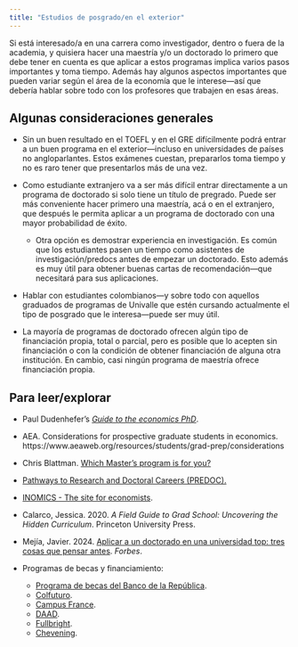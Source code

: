 ```yaml
---
title: "Estudios de posgrado/en el exterior"
---
```


Si está interesado/a en una carrera como investigador, dentro o fuera de la academia, y quisiera hacer una maestría y/o un doctorado lo primero que debe tener en cuenta es que aplicar a estos programas implica varios pasos importantes y toma tiempo. Además hay algunos aspectos importantes que pueden variar según el área de la economía que le interese---así que debería hablar sobre todo con los profesores que trabajen en esas áreas. 

## Algunas consideraciones generales

- Sin un buen resultado en el TOEFL y en el GRE difícilmente podrá entrar a un buen programa en el exterior---incluso en universidades de países no angloparlantes. Estos exámenes cuestan, prepararlos toma tiempo y no es raro tener que presentarlos más de una vez.

- Como estudiante extranjero va a ser más difícil entrar directamente a un programa de doctorado si solo tiene un título de pregrado. Puede ser más conveniente hacer primero una maestría, acá o en el extranjero, que después le permita aplicar a un programa de doctorado con una mayor probabilidad de éxito.

  - Otra opción es demostrar experiencia en investigación. Es común que los estudiantes pasen un tiempo como asistentes de investigación/predocs antes de empezar un doctorado. Esto además es muy útil para obtener buenas cartas de recomendación---que necesitará para sus aplicaciones.

- Hablar con estudiantes colombianos---y sobre todo con aquellos graduados de programas de Univalle que estén cursando actualmente el tipo de posgrado que le interesa---puede ser muy útil.

- La mayoría de programas de doctorado ofrecen algún tipo de financiación propia, total o parcial, pero es posible que lo acepten sin financiación o con la condición de obtener financiación de alguna otra institución. En cambio, casi ningún programa de maestría ofrece financiación propia. 


## Para leer/explorar

- Paul Dudenhefer's [*Guide to the economics PhD*](https://www.pauldudenhefer.net/introduction).

- AEA. Considerations for prospective graduate students in economics. https://www.aeaweb.org/resources/students/grad-prep/considerations

- Chris Blattman. [Which Master’s program is for you?](https://chrisblattman.com/blog/2017/10/04/what-ma-mpa-or-mia-program-is-for-you/)

- [Pathways to Research and Doctoral Careers (PREDOC).](https://predoc.org)

- [INOMICS - The site for economists](https://inomics.com).

- Calarco, Jessica. 2020. *A Field Guide to Grad School: Uncovering the Hidden Curriculum*. Princeton University Press.

- Mejía, Javier. 2024. [Aplicar a un doctorado en una universidad top: tres cosas que pensar antes](https://forbes.co/2024/10/22/actualidad/aplicar-a-un-doctorado-en-una-universidad-top-tres-cosas-que-pensar-antes). *Forbes*. 

- Programas de becas y financiamiento:

    - [Programa de becas del Banco de la República](https://www.banrep.gov.co/es/contenidos/programas-estudios-el-exterior).
    - [Colfuturo](https://www.colfuturo.org).
    - [Campus France](https://www.colombie.campusfrance.org).
    - [DAAD](https://www.daad.de/en/studying-in-germany/).
    - [Fullbright](https://fulbright.edu.co).
    - [Chevening](https://www.chevening.org/scholarship/colombia/).